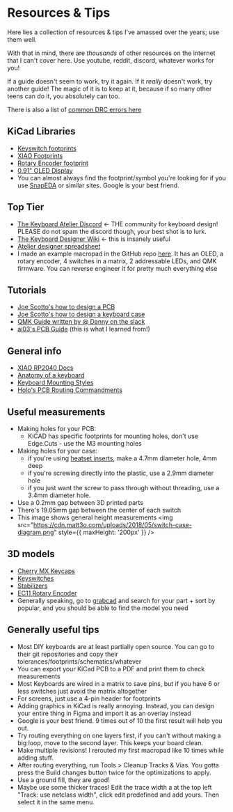 # Resources & Tips
Here lies a collection of resources & tips I've amassed over the years; use them well.

With that in mind, there are *thousands* of other resources on the internet that I can't cover here. Use youtube, reddit, discord, whatever works for you!

If a guide doesn't seem to work, try it again. If it *really* doesn't work, try another guide! The magic of it is to keep at it, because if so many other teens can do it, you absolutely can too.

There is also a list of [common DRC errors here](/errors)

## KiCad Libraries
- [Keyswitch footprints](https://github.com/ai03-2725/MX_V2)
- [XIAO Footprints](https://github.com/Seeed-Studio/OPL_Kicad_Library)
- [Rotary Encoder footprint](https://kicad.github.io/footprints/Rotary_Encoder)
- [0.91" OLED Display](https://github.com/gorbachev/KiCad-SSD1306-0.91-OLED-4pin-128x32.pretty/blob/master/SSD1306-0.91-OLED-4pin-128x32.kicad_mod)
- You can almost always find the footprint/symbol you're looking for if you use [SnapEDA](https://www.snapeda.com/) or similar sites. Google is your best friend.
 
## Top Tier
- [The Keyboard Atelier Discord](https://kbatelier.org/) \<- THE community for keyboard design! PLEASE do not spam the discord though, your best shot is to lurk.
- [The Keyboard Designer Wiki](https://wiki.ai03.com/books) \<- this is insanely useful
- [Atelier designer spreadsheet](https://docs.google.com/spreadsheets/d/1K0jNUZzxTTMkgzo043dxc4vBEOrxNa8jVf4VHk-B27U/edit?gid=0#gid=0)
- I made an example macropad in the GitHub repo [here](https://github.com/hackclub/hackpad/tree/03a6a5542e0cffbb43e530b67994741fcccb205e/hackpads/orpheuspad).
It has an OLED, a rotary encoder, 4 switches in a matrix, 2 addressable LEDs, and QMK firmware. You can reverse engineer it for pretty much everything else

## Tutorials
- [Joe Scotto's how to design a PCB](https://www.youtube.com/watch?v=8WXpGTIbxlQ)
- [Joe Scotto's how to design a keyboard case](https://www.youtube.com/watch?v=7azQkSu0m_U)
- [QMK Guide written by @ Danny on the slack](https://docs.google.com/document/d/1JV8aVDMf2TwetxhckK0Wdf9FykIQtn7HA-_w5BLeQas/edit?usp=sharing)
- [ai03's PCB Guide](https://wiki.ai03.com/books/pcb-design) (this is what I learned from!)

## General info
- [XIAO RP2040 Docs](https://wiki.seeedstudio.com/XIAO-RP2040/)
- [Anatomy of a keyboard](https://matt3o.com/anatomy-of-a-keyboard/)
- [Keyboard Mounting Styles](https://www.keyboard.university/200-courses/keyboard-mounting-styles-4lpp7)
- [Holo's PCB Routing Commandments](https://libsharedobject.so/howsmypcb.html)

## Useful measurements
- Making holes for your PCB:
    - KiCAD has specific footprints for mounting holes, don't use Edge.Cuts - use the M3 mounting holes
- Making holes for your case:
    - if you're using [heatset inserts](https://www.aliexpress.us/item/2255800046543591.html), make a 4.7mm diameter hole, 4mm deep
    - if you're screwing directly into the plastic, use a 2.9mm diameter hole
    - if you just want the screw to pass through without threading, use a 3.4mm diameter hole.
- Use a 0.2mm gap between 3D printed parts
- There's 19.05mm gap between the center of each switch
- This image shows general height measurements
<img src="https://cdn.matt3o.com/uploads/2018/05/switch-case-diagram.png" style={{ maxHeight: '200px' }} />

## 3D models
- [Cherry MX Keycaps](https://github.com/hineybush/CherryMX)
- [Keyswitches](https://grabcad.com/library/cherry-mx-switches-mx-1)
- [Stabilizers](https://grabcad.com/library/cherry-mx-stabilizer-mx-1)
- [EC11 Rotary Encoder](https://grabcad.com/library/rotary-encoder-17)
- Generally speaking, go to [grabcad](https://grabcad.com/library) and search for your part + sort by popular, and you should be able to find the model you need

## Generally useful tips
- Most DIY keyboards are at least partially open source. You can go to their git repositories and copy their tolerances/footprints/schematics/whatever
- You can export your KiCad PCB to a PDF and print them to check measurements
- Most Keyboards are wired in a matrix to save pins, but if you have 6 or less switches just avoid the matrix altogether
- For screens, just use a 4-pin header for footprints
- Adding graphics in KiCad is really annoying. Instead, you can design your entire thing in Figma and import it as an overlay instead
- Google is your best friend. 9 times out of 10 the first result will help you out.
- Try routing everything on one layers first, if you can't without making a big loop, move to the second layer. This keeps your board clean.
- Make multiple revisions! I rerouted my first macropad like 10 times while adding stuff.
- After routing everything, run Tools > Cleanup Tracks & Vias. You gotta press the Build changes button twice for the optimizations to apply.
- Use a ground fill, they are good!
- Maybe use some thicker traces! Edit the trace width a at the top left "Track: use netclass width", click edit predefined and add yours. Then select it in the same menu.
